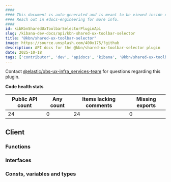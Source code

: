 ```yaml
---
####
#### This document is auto-generated and is meant to be viewed inside our experimental, new docs system.
#### Reach out in #docs-engineering for more info.
####
id: kibKbnSharedUxToolbarSelectorPluginApi
slug: /kibana-dev-docs/api/kbn-shared-ux-toolbar-selector
title: "@kbn/shared-ux-toolbar-selector"
image: https://source.unsplash.com/400x175/?github
description: API docs for the @kbn/shared-ux-toolbar-selector plugin
date: 2025-10-18
tags: ['contributor', 'dev', 'apidocs', 'kibana', '@kbn/shared-ux-toolbar-selector']
---
```




Contact [@elastic/obs-ux-infra_services-team](https://github.com/orgs/elastic/teams/obs-ux-infra_services-team) for questions regarding this plugin.

**Code health stats**

| Public API count  | Any count | Items lacking comments | Missing exports |
|-------------------|-----------|------------------------|-----------------|
| 24 | 0 | 24 | 0 |

## Client

### Functions
<DocDefinitionList data={kbnSharedUxToolbarSelectorObj.client.functions}/>

### Interfaces
<DocDefinitionList data={kbnSharedUxToolbarSelectorObj.client.interfaces}/>

### Consts, variables and types
<DocDefinitionList data={kbnSharedUxToolbarSelectorObj.client.misc}/>


